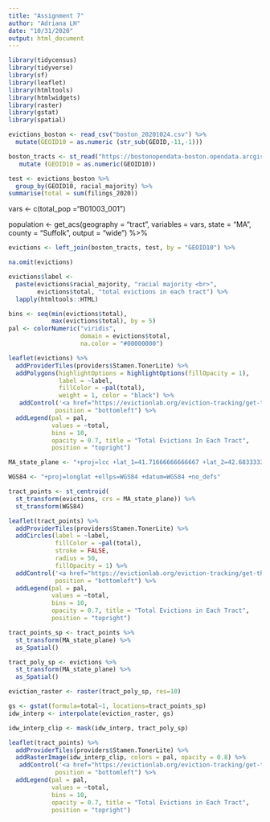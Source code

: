 ```yaml
---
title: "Assignment 7"
author: "Adriana LH"
date: "10/31/2020"
output: html_document
---
```


```r
library(tidycensus)
library(tidyverse)
library(sf)
library(leaflet)
library(htmltools)
library(htmlwidgets)
library(raster)
library(gstat)
library(spatial)
```


```r
evictions_boston <- read_csv("boston_20201024.csv") %>%
  mutate(GEOID10 = as.numeric (str_sub(GEOID,-11,-1))) 

boston_tracts <- st_read("https://bostonopendata-boston.opendata.arcgis.com/datasets/4a8eb4fb3be44ed5a1eec28551b9f3b2_0.geojson?outSR=%7B%22latestWkid%22%3A3857%2C%22wkid%22%3A102100%7D") %>%
   mutate (GEOID10 = as.numeric(GEOID10))
```



```r
test <- evictions_boston %>%
  group_by(GEOID10, racial_majority) %>%
summarise(total = sum(filings_2020))
```

vars <- c(total_pop ="B01003_001")

population <-  get_acs(geography = "tract",
                     variables = vars,
                     state = "MA",
                     county = "Suffolk",
                     output = "wide") %>%

```r
evictions <- left_join(boston_tracts, test, by = "GEOID10") %>%

na.omit(evictions)

evictions$label <- 
  paste(evictions$racial_majority, "racial majority <br>", 
        evictions$total, "total evictions in each tract") %>% 
  lapply(htmltools::HTML)

bins <- seq(min(evictions$total),
            max(evictions$total), by = 5)
pal <- colorNumeric("viridis", 
                    domain = evictions$total,
                    na.color = "#00000000")

leaflet(evictions) %>%
  addProviderTiles(providers$Stamen.TonerLite) %>%
  addPolygons(highlightOptions = highlightOptions(fillOpacity = 1),
              label = ~label,
              fillColor = ~pal(total),
              weight = 1, color = "black") %>% 
   addControl('<a href="https://evictionlab.org/eviction-tracking/get-the-data/">Data source</a>',
             position = "bottomleft") %>%
  addLegend(pal = pal, 
            values = ~total,
            bins = 10,
            opacity = 0.7, title = "Total Evictions In Each Tract",
            position = "topright")

```

```r
MA_state_plane <- "+proj=lcc +lat_1=41.71666666666667 +lat_2=42.68333333333333 +lat_0=41 +lon_0=-71.5 +x_0=200000 +y_0=750000 +ellps=GRS80 +units=m +no_defs "

WGS84 <- "+proj=longlat +ellps=WGS84 +datum=WGS84 +no_defs"

tract_points <- st_centroid(
  st_transform(evictions, crs = MA_state_plane)) %>%
  st_transform(WGS84)

leaflet(tract_points) %>%
  addProviderTiles(providers$Stamen.TonerLite) %>%
  addCircles(label = ~label,
             fillColor = ~pal(total),
             stroke = FALSE, 
             radius = 50, 
             fillOpacity = 1) %>% 
  addControl('<a href="https://evictionlab.org/eviction-tracking/get-the-data/">Data source</a>',
             position = "bottomleft") %>%
  addLegend(pal = pal, 
            values = ~total,
            bins = 10,
            opacity = 0.7, title = "Total Evictions in Each Tract",
            position = "topright")
```

```r
tract_points_sp <- tract_points %>%
  st_transform(MA_state_plane) %>%
  as_Spatial()

tract_poly_sp <- evictions %>%
  st_transform(MA_state_plane) %>%
  as_Spatial()

eviction_raster <- raster(tract_poly_sp, res=10)

gs <- gstat(formula=total~1, locations=tract_points_sp)
idw_interp <- interpolate(eviction_raster, gs)

idw_interp_clip <- mask(idw_interp, tract_poly_sp)

leaflet(tract_points) %>%
  addProviderTiles(providers$Stamen.TonerLite) %>%
  addRasterImage(idw_interp_clip, colors = pal, opacity = 0.8) %>% 
   addControl('<a href="https://evictionlab.org/eviction-tracking/get-the-data/">Data source</a>',
             position = "bottomleft") %>%
  addLegend(pal = pal, 
            values = ~total,
            bins = 10,
            opacity = 0.7, title = "Total Evictions in Each Tract",
            position = "topright")
```

